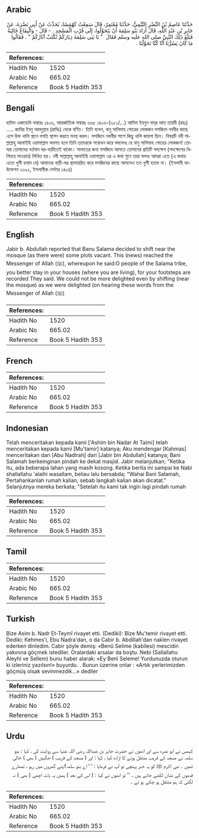 ## Arabic


<div dir="rtl" lang="ar" style={{fontSize:'larger',backgroundColor:'#f8f9fa',padding:20}}>
حَدَّثَنَا عَاصِمُ بْنُ النَّضْرِ التَّيْمِيُّ، حَدَّثَنَا مُعْتَمِرٌ، قَالَ سَمِعْتُ كَهْمَسًا، يُحَدِّثُ عَنْ أَبِي نَضْرَةَ، عَنْ جَابِرِ بْنِ عَبْدِ اللَّهِ، قَالَ أَرَادَ بَنُو سَلِمَةَ أَنْ يَتَحَوَّلُوا، إِلَى قُرْبِ الْمَسْجِدِ ‏.‏ - قَالَ - وَالْبِقَاعُ خَالِيَةٌ فَبَلَغَ ذَلِكَ النَّبِيَّ صلى الله عليه وسلم فَقَالَ ‏ "‏ يَا بَنِي سَلِمَةَ دِيَارَكُمْ تُكْتَبْ آثَارُكُمْ ‏"‏ ‏.‏ فَقَالُوا مَا كَانَ يَسُرُّنَا أَنَّا كُنَّا تَحَوَّلْنَا ‏.‏
</div>
<div style={{backgroundColor:'#f8f9fa',padding:20, marginBottom: 10}}><table> <thead> <tr> <th>References:</th> <th></th> </tr> </thead> <tbody><tr><td>Hadith No</td><td>1520</td></tr><tr><td>Arabic No</td><td>665.02</td></tr><tr><td>Reference</td><td>Book 5 Hadith 353</td></tr></tbody></table></div>

## Bengali


<div dir="ltr" lang="bn" style={{fontSize:'larger',backgroundColor:'#f8f9fa',padding:20}}>
হাদিস একাডেমি নাম্বারঃ ১৪০৬, আন্তর্জাতিক নাম্বারঃ ৬৬৫ ১৪০৬-(২৮১/...) আসিম ইবনুন নায্‌র আত তায়মী (রহঃ) ..... জাবির ইবনু আবদুল্লাহ (রাযিঃ) থেকে বর্ণিত। তিনি বলেন, বানু সালিমাহ গোত্রের লোকজন মসজিদে নববীর কাছে এসে উক্ত খালি স্থানে বসতি স্থাপন করতে মনস্থ করল। মসজিদে নবাবীর পাশে কিছু খালি জায়গা ছিল। বিষয়টি নবী সাল্লাল্লাহু আলাইহি ওয়াসাল্লাম অবগত হলে তিনি তাদেরকে সম্বোধন করে বললেনঃ হে বানু সালিমাহ গোত্রের লোকজন! তোমরা তোমাদের বর্তমান ঘর-বাড়ীতেই থাকো। সালাতের জন্য মসজিদে আসতে তোমাদের প্রতিটি পদক্ষেপ (পদক্ষেপের বিনিময়ে সাওয়াব) লিখিত হয়। নবী সাল্লাল্লাহু আলাইহি ওয়াসাল্লাম এর এ কথা শুনে তারা বললঃ আমরা এতে (এ কথায় এতো খুশী হলাম যে) আমাদের বাড়ী-ঘর স্থানান্তরিত করে মসজিদের কাছে আসলেও তত খুশী হতাম না। (ইসলামী ফাউন্ডেশন ১৩৯২, ইসলামীক সেন্টার ১৪০৪)
</div>
<div style={{backgroundColor:'#f8f9fa',padding:20, marginBottom: 10}}><table> <thead> <tr> <th>References:</th> <th></th> </tr> </thead> <tbody><tr><td>Hadith No</td><td>1520</td></tr><tr><td>Arabic No</td><td>665.02</td></tr><tr><td>Reference</td><td>Book 5 Hadith 353</td></tr></tbody></table></div>

## English


<div dir="ltr" lang="en" style={{fontSize:'larger',backgroundColor:'#f8f9fa',padding:20}}>
Jabir b. Abdullah reported that Banu Salama decided to shift near the mosque (as there were) some plots vacant. This (news) reached the Messenger of Allah (ﷺ), whereupon he said:O people of the Salama tribe, you better stay in your houses (where you are living), for your footsteps are recorded They said. We could not be more delighted even by shifting (near the mosque) as we were delighted (on hearing these words from the Messenger of Allah (ﷺ)
</div>
<div style={{backgroundColor:'#f8f9fa',padding:20, marginBottom: 10}}><table> <thead> <tr> <th>References:</th> <th></th> </tr> </thead> <tbody><tr><td>Hadith No</td><td>1520</td></tr><tr><td>Arabic No</td><td>665.02</td></tr><tr><td>Reference</td><td>Book 5 Hadith 353</td></tr></tbody></table></div>

## French


<div dir="ltr" lang="fr" style={{fontSize:'larger',backgroundColor:'#f8f9fa',padding:20}}>

</div>
<div style={{backgroundColor:'#f8f9fa',padding:20, marginBottom: 10}}><table> <thead> <tr> <th>References:</th> <th></th> </tr> </thead> <tbody><tr><td>Hadith No</td><td>1520</td></tr><tr><td>Arabic No</td><td>665.02</td></tr><tr><td>Reference</td><td>Book 5 Hadith 353</td></tr></tbody></table></div>

## Indonesian


<div dir="ltr" lang="id" style={{fontSize:'larger',backgroundColor:'#f8f9fa',padding:20}}>
Telah menceritakan kepada kami ['Ashim bin Nadar At Taimi] telah menceritakan kepada kami [Mu'tamir] katanya; Aku mendengar [Kahmas] menceritakan dari [Abu Nadlrah] dari [Jabir bin Abdullah] katanya; Bani Salamah berkeinginan pindah ke dekat masjid. Jabir melanjutkan; "Ketika itu, ada beberapa lahan yang masih kosong. Ketika berita ini sampai ke Nabi shallallahu 'alaihi wasallam, beliau lalu bersabda; "Wahai Bani Salamah, Pertahankanlah rumah kalian, sebab langkah kalian akan dicatat." Selanjutnya mereka berkata; "Setelah itu kami tak ingin lagi pindah rumah
</div>
<div style={{backgroundColor:'#f8f9fa',padding:20, marginBottom: 10}}><table> <thead> <tr> <th>References:</th> <th></th> </tr> </thead> <tbody><tr><td>Hadith No</td><td>1520</td></tr><tr><td>Arabic No</td><td>665.02</td></tr><tr><td>Reference</td><td>Book 5 Hadith 353</td></tr></tbody></table></div>

## Tamil


<div dir="ltr" lang="ta" style={{fontSize:'larger',backgroundColor:'#f8f9fa',padding:20}}>

</div>
<div style={{backgroundColor:'#f8f9fa',padding:20, marginBottom: 10}}><table> <thead> <tr> <th>References:</th> <th></th> </tr> </thead> <tbody><tr><td>Hadith No</td><td>1520</td></tr><tr><td>Arabic No</td><td>665.02</td></tr><tr><td>Reference</td><td>Book 5 Hadith 353</td></tr></tbody></table></div>

## Turkish


<div dir="ltr" lang="tr" style={{fontSize:'larger',backgroundColor:'#f8f9fa',padding:20}}>
Bize Asim b. Nadr Et-Teymî rivayet etti. (Dediki): Bize Mu'temir rivayet etti. Dediki: Kehmes'i, Ebu Nadra'dan, o da Cabir b. Abdillah'dan naklen rivayet ederken dinledim. Cabir şöyle demiş: «Benû Selime (kabilesi) mescidin yakınına göçmek istediler. Oralardaki arsalar da boştu. Nebi (Sallallahu Aleyhi ve Sellem) bunu haber alarak: «Ey Benî Seleme! Yurdunuzda oturun ki izleriniz yazılsın!» buyurdu. . Bunun üzerine onlar : «Artık yerlerimizden göçmüş olsak sevinmezdik...» dediler
</div>
<div style={{backgroundColor:'#f8f9fa',padding:20, marginBottom: 10}}><table> <thead> <tr> <th>References:</th> <th></th> </tr> </thead> <tbody><tr><td>Hadith No</td><td>1520</td></tr><tr><td>Arabic No</td><td>665.02</td></tr><tr><td>Reference</td><td>Book 5 Hadith 353</td></tr></tbody></table></div>

## Urdu


<div dir="rtl" lang="ur" style={{fontSize:'larger',backgroundColor:'#f8f9fa',padding:20}}>
کہمس نے ابو نضرہ سے اور انھوں نے حضرت جابر بن عبداللہ رضی اللہ عنہا سے روایت کی ، کہا : بنو سلمہ نے مسجد کے قریب منتقل ہونے کا ارادہ کیا ، کہا : اور ( مسجد کے قریب ) جگہیں ( بھی ) خالی تھیں ۔ نبی اکرم ﷺ کو یہ خبر پہنچی تو آپ نے فرمایا : ‘ ‘ اے بنو سلمہ!اپنے گھروں میں رہو ، تمھارے قدموں کے نشان لکھے جاتے ہیں ۔ ’’ تو انھوں نے کہا : ( اس کے بعد ) ہمیں یہ بات اچھی ( بھی ) نہ لگتی کہ ہم منتقل ہو چکے ہو تے ۔
</div>
<div style={{backgroundColor:'#f8f9fa',padding:20, marginBottom: 10}}><table> <thead> <tr> <th>References:</th> <th></th> </tr> </thead> <tbody><tr><td>Hadith No</td><td>1520</td></tr><tr><td>Arabic No</td><td>665.02</td></tr><tr><td>Reference</td><td>Book 5 Hadith 353</td></tr></tbody></table></div>